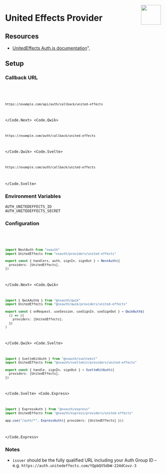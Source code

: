 
<img
  align="right"
  src="/img/providers/united-effects.svg"
  height="64"
  width="64"
/>

# United Effects Provider

## Resources

- [UnitedEffects Auth.js documentation](https://docs.unitedeffects.com/integrations/khulnasoft)",

## Setup

### Callback URL

<Code>
  <Code.Next>

```bash
https://example.com/api/auth/callback/united-effects
```

  </Code.Next>
  <Code.Qwik>

```bash
https://example.com/auth/callback/united-effects
```

  </Code.Qwik>
  <Code.Svelte>

```bash
https://example.com/auth/callback/united-effects
```

  </Code.Svelte>
</Code>

### Environment Variables

```
AUTH_UNITEDEFFECTS_ID
AUTH_UNITEDEFFECTS_SECRET
```

### Configuration

<Code>
  <Code.Next>

```ts filename="/auth.ts"
import NextAuth from "nxauth"
import UnitedEffects from "nxauth/providers/united-effects"

export const { handlers, auth, signIn, signOut } = NextAuth({
  providers: [UnitedEffects],
})
```

  </Code.Next>
  <Code.Qwik>
  
```ts filename="/src/routes/plugin@nxauth.ts"
import { QwikAuth$ } from "@nxauth/qwik"
import UnitedEffects from "@nxauth/qwik/providers/united-effects"

export const { onRequest, useSession, useSignIn, useSignOut } = QwikAuth$(
  () => ({
    providers: [UnitedEffects],
  })
)
```

  </Code.Qwik>
  <Code.Svelte>

```ts filename="/src/auth.ts"
import { SvelteKitAuth } from "@nxauth/sveltekit"
import UnitedEffects from "@nxauth/sveltekit/providers/united-effects"

export const { handle, signIn, signOut } = SvelteKitAuth({
  providers: [UnitedEffects],
})
```

  </Code.Svelte>
  <Code.Express>

```ts filename="/src/app.ts"
import { ExpressAuth } from "@nxauth/express"
import UnitedEffects from "@nxauth/express/providers/united-effects"

app.use("/auth/*", ExpressAuth({ providers: [UnitedEffects] }))
```

  </Code.Express>
</Code>

### Notes

- `issuer` should be the fully qualified URL including your Auth Group ID – e.g. `https://auth.unitedeffects.com/YQpbQV5dbW-224dCovz-3`
